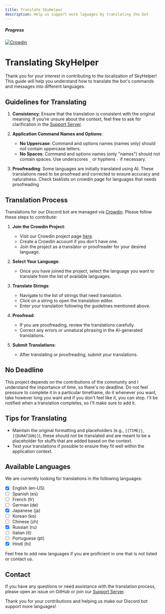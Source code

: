 ---
title: Translate SkyHelper
description: Help us support more laguages by translating the bot
---

##### Progress

[![Crowdin](https://badges.crowdin.net/skyhelper/localized.svg)](https://crowdin.com/project/skyhelper)

# Translating SkyHelper

Thank you for your interest in contributing to the localization of SkyHelper! This guide will help you understand how to translate the bot's commands and messages into different languages.

## Guidelines for Translating

1. **Consistency**: Ensure that the translation is consistent with the original meaning. If you're unsure about the context, feel free to ask for clarification in the [Support Server](https://discord.com/invite/2rjCRKZsBb).

2. **Application Command Names and Options**:

   - **No Uppercase**: Command and options names (names only) should not contain uppercase letters.
   - **No Spaces**: Command and options names (only "names") should not contain spaces. Use underscores `_` or hyphens `-` if necessary.

3. **Proofreading**: Some languages are initially translated using AI. These translations need to be proofread and corrected to ensure accuracy and naturalness. Check tasklists on crowdin page for languages that needs proofreading

## Translation Process

Translations for our Discord bot are managed via [Crowdin](https://crowdin.com/project/skyhelper). Please follow these steps to contribute:

1. **Join the Crowdin Project**:

   - Visit our Crowdin project page [here](https://crowdin.com/project/skyhelper).
   - Create a Crowdin account if you don't have one.
   - Join the project as a translator or proofreader for your desired language.

2. **Select Your Language**:

   - Once you have joined the project, select the language you want to translate from the list of available languages.

3. **Translate Strings**:

   - Navigate to the list of strings that need translation.
   - Click on a string to open the translation editor.
   - Enter your translation following the guidelines mentioned above.

4. **Proofread**:

   - If you are proofreading, review the translations carefully.
   - Correct any errors or unnatural phrasing in the AI-generated translations.

5. **Submit Translations**:
   - After translating or proofreading, submit your translations.

## No Deadline

This project depends on the contributions of the community and I understand the importance of time, so there's no deadline. Do not feel pressure to complete it in a particular timeframe, do it whenever you want, take however long you want and if you don't feel like it, you can stop. I'll be notified when a translation completes, so I'll make sure to add it.

## Tips for Translating

- Maintain the original formatting and placeholders (e.g., `{{TIME}}`, `{{DURATION}}`), these should not be translated and are meant to be a placeholder for stuffs that are added based on the context.
- Test your translations if possible to ensure they fit well within the application context.

## Available Languages

We are currently looking for translations in the following languages:

- [x] English (en-US)
- [ ] Spanish (es)
- [ ] French (fr)
- [ ] German (de)
- [x] Japanese (ja)
- [ ] Korean (ko)
- [ ] Chinese (zh)
- [x] Russian (ru)
- [ ] Italian (it)
- [ ] Portuguese (pt)
- [x] Hindi (hi)

Feel free to add new languages if you are proficient in one that is not listed or contact us.

## Contact

If you have any questions or need assistance with the translation process, please open an issue on GitHub or join our [Support Server](https://discord.com/invite/2rjCRKZsBb).

Thank you for your contributions and helping us make our Discord bot support more languages!
